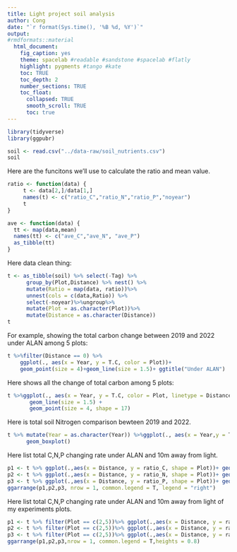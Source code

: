 ```yaml
---
title: Light project soil analysis 
author: Cong
date: "`r format(Sys.time(), '%B %d, %Y')`"
output:
#rmdformats::material
  html_document:
    fig_caption: yes
    theme: spacelab #readable #sandstone #spacelab #flatly
    highlight: pygments #tango #kate
    toc: TRUE
    toc_depth: 2
    number_sections: TRUE
    toc_float:
      collapsed: TRUE
      smooth_scroll: TRUE
      toc: true
---
```


```r
library(tidyverse)
library(ggpubr)
```

```r
soil <- read.csv("../data-raw/soil_nutrients.csv")
soil
```

Here are the funcitons we'll use to calculate the ratio and mean value.
```r
ratio <- function(data) {
     t <- data[2,]/data[1,]
     names(t) <- c("ratio_C","ratio_N","ratio_P","noyear")
     t
}

ave <- function(data) {
  tt <- map(data,mean)
  names(tt) <- c("ave_C","ave_N", "ave_P")
  as_tibble(tt)
}
```

Here data clean thing:
```r
t <- as_tibble(soil) %>% select(-Tag) %>%
      group_by(Plot,Distance) %>% nest() %>% 
      mutate(Ratio = map(data, ratio))%>%
      unnest(cols = c(data,Ratio)) %>% 
      select(-noyear)%>%ungroup%>%
      mutate(Plot = as.character(Plot))%>%
      mutate(Distance = as.character(Distance))
t
```

For example, showing the total carbon change between 2019 and 2022 under ALAN among 5 plots:
```r
t %>%filter(Distance == 0) %>% 
    ggplot(., aes(x = Year, y = T.C, color = Plot))+
    geom_point(size = 4)+geom_line(size = 1.5)+ ggtitle("Under ALAN")
```

Here shows all the change of total carbon among 5 plots:
```r
t %>%ggplot(., aes(x = Year, y = T.C, color = Plot, linetype = Distance))+
       geom_line(size = 1.5) +
       geom_point(size = 4, shape = 17) 
```

Here is total soil Nitrogen comparison bewteen 2019 and 2022.
```r
t %>% mutate(Year = as.character(Year)) %>%ggplot(., aes(x = Year,y = T.N, group  = Year))+
      geom_boxplot()
```

Here list total C,N,P changing rate under ALAN and 10m away from light.
```r
p1 <- t %>% ggplot(.,aes(x = Distance, y = ratio_C, shape = Plot))+ geom_point(size = 8)
p2 <- t %>% ggplot(.,aes(x = Distance, y = ratio_N, shape = Plot))+ geom_point(size = 8)
p3 <- t %>% ggplot(.,aes(x = Distance, y = ratio_P, shape = Plot))+ geom_point(size = 8)
ggarrange(p1,p2,p3, nrow = 1, common.legend = T, legend = "right")
```

Here list total C,N,P changing rate under ALAN and 10m away from light of my experiments plots.
```r
p1 <- t %>% filter(Plot == c(2,5))%>% ggplot(.,aes(x = Distance, y = ratio_C, shape = Plot))+ geom_point(size = 8)
p2 <- t %>% filter(Plot == c(2,5))%>% ggplot(.,aes(x = Distance, y = ratio_N, shape = Plot))+ geom_point(size = 8)
p3 <- t %>% filter(Plot == c(2,5))%>% ggplot(.,aes(x = Distance, y = ratio_P, shape = Plot))+ geom_point(size = 8)
ggarrange(p1,p2,p3,nrow = 1, common.legend = T,heights = 0.8)
```





